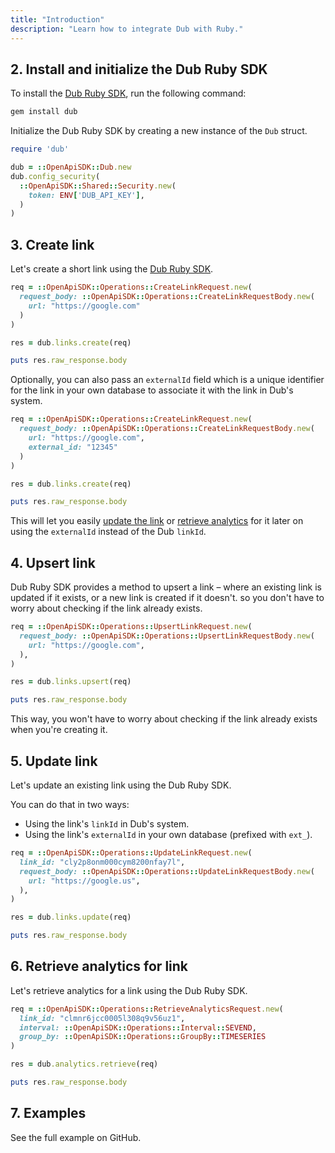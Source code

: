```yaml
---
title: "Introduction"
description: "Learn how to integrate Dub with Ruby."
---
```



<Prerequisites />

## 2. Install and initialize the Dub Ruby SDK

<Steps titleSize="h3">

<Step title="Install">

To install the [Dub Ruby SDK](https://dub.co/sdks/ruby), run the following command:

```bash bash
gem install dub
```

</Step>

<Step title="Initialize">

Initialize the Dub Ruby SDK by creating a new instance of the `Dub` struct.

```ruby
require 'dub'

dub = ::OpenApiSDK::Dub.new
dub.config_security(
  ::OpenApiSDK::Shared::Security.new(
    token: ENV['DUB_API_KEY'],
  )
)
```

</Step>

</Steps>

## 3. Create link

Let's create a short link using the [Dub Ruby SDK](https://dub.co/sdks/ruby).

```ruby index.rb
req = ::OpenApiSDK::Operations::CreateLinkRequest.new(
  request_body: ::OpenApiSDK::Operations::CreateLinkRequestBody.new(
    url: "https://google.com"
  )
)

res = dub.links.create(req)

puts res.raw_response.body
```

<Accordion title="Full list of available attributes for the Link model">
  <LinkArguments />
</Accordion>

Optionally, you can also pass an `externalId` field which is a unique identifier for the link in your own database to associate it with the link in Dub's system.

```ruby index.rb
req = ::OpenApiSDK::Operations::CreateLinkRequest.new(
  request_body: ::OpenApiSDK::Operations::CreateLinkRequestBody.new(
    url: "https://google.com",
    external_id: "12345"
  )
)

res = dub.links.create(req)

puts res.raw_response.body
```

This will let you easily [update the link](#5-update-link) or [retrieve analytics](#6-retrieve-analytics-for-link) for it later on using the `externalId` instead of the Dub `linkId`.

## 4. Upsert link

Dub Ruby SDK provides a method to upsert a link – where an existing link is updated if it exists, or a new link is created if it doesn't. so you don't have to worry about checking if the link already exists.

```ruby index.rb
req = ::OpenApiSDK::Operations::UpsertLinkRequest.new(
  request_body: ::OpenApiSDK::Operations::UpsertLinkRequestBody.new(
    url: "https://google.com",
  ),
)

res = dub.links.upsert(req)

puts res.raw_response.body
```

This way, you won't have to worry about checking if the link already exists when you're creating it.

## 5. Update link

Let's update an existing link using the Dub Ruby SDK.

You can do that in two ways:

- Using the link's `linkId` in Dub's system.
- Using the link's `externalId` in your own database (prefixed with `ext_`).

```ruby index.rb
req = ::OpenApiSDK::Operations::UpdateLinkRequest.new(
  link_id: "cly2p8onm000cym8200nfay7l",
  request_body: ::OpenApiSDK::Operations::UpdateLinkRequestBody.new(
    url: "https://google.us",
  ),
)

res = dub.links.update(req)

puts res.raw_response.body
```

## 6. Retrieve analytics for link

Let's retrieve analytics for a link using the Dub Ruby SDK.

```ruby index.rb
req = ::OpenApiSDK::Operations::RetrieveAnalyticsRequest.new(
  link_id: "clmnr6jcc0005l308q9v56uz1",
  interval: ::OpenApiSDK::Operations::Interval::SEVEND,
  group_by: ::OpenApiSDK::Operations::GroupBy::TIMESERIES
)

res = dub.analytics.retrieve(req)

puts res.raw_response.body
```

## 7. Examples

<CardGroup cols={2}>
  <Card
    title="Ruby Example"
    icon="github"
    href="https://github.com/dubinc/examples/tree/main/ruby"
    color="#333333"
  >
    See the full example on GitHub.
  </Card>
</CardGroup>
